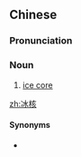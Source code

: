 ==Chinese==
{{zh-forms}}

===Pronunciation===
{{zh-pron
|m=bīnghé
|cat=n
}}

===Noun===
{{zh-noun}}

# [[ice core]]

[[zh:冰核]]

====Synonyms====
* {{zh-l|冰芯}}